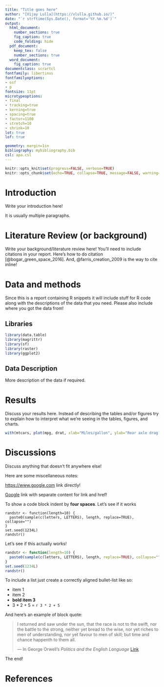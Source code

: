 ```yaml
---
title: "Title goes here"
author: "[Vijay Lulla](https://vlulla.github.io/)"
date: "`r strftime(Sys.Date(), format='%Y.%m.%d')`"
output:
  html_document:
    number_sections: true
    fig_caption: true
    code_folding: hide
  pdf_document:
    keep_tex: false
    number_sections: true
  word_document:
    fig_caption: true
documentclass: scrartcl
fontfamily: libertinus
fontfamilyoptions:
- osf
- p
fontsize: 11pt
microtypeoptions:
- final
- tracking=true
- kerning=true
- spacing=true
- factor=1100
- stretch=10
- shrink=10
lot: true
lof: true

geometry: margin=1in
bibliography: mybibliography.bib
csl: apa.csl
---
```



```r
knitr::opts_knit$set(progress=FALSE, verbose=TRUE)
knitr::opts_chunk$set(echo=TRUE, collapse=TRUE, message=FALSE, warning=FALSE, dpi=150, fig.width=8, fig.height=6, fig.path="figs/")
```

# Introduction {#intro}

Write your introduction here!

It is usually multiple paragraphs.

# Literature Review (or background) {#background}

Write your background/literature review here!  You'll need to include citations
in your report.  Here's how to do citation [@bogar_green_space_2016].  And,
@farris_creation_2009 is the way to cite inline!

# Data and methods {#data-and-methods}

Since this is a report containing R snippets it will include stuff for R code
along with the descriptions of the data that you need.  Please also include
where you got the data from!

## Libraries {#libraries}

```r
library(data.table)
library(magrittr)
library(sf)
library(raster)
library(ggplot2)

```


## Data Description {#data-description}

More description of the data if required.

# Results {#results}

Discuss your results here.  Instead of describing the tables and/or figures try
to explain how to interpret what we're seeing in the tables, figures, and
charts.

```r
with(mtcars, plot(mpg, drat, xlab="Miles/gallon", ylab="Rear axle drag ratio", pch=20))
```

# Discussions {#discussion}

Discuss anything that doesn't fit anywhere else!


Here are some miscellaneous notes:

<https://www.google.com> link directly!

[Google](https://www.google.com) link with separate content for link and href!

To show a code block indent by **four spaces**.  Let's see if it works

    randstr <- function(length=10) {
      paste0(sample(c(letters, LETTERS), length, replace=TRUE), collapse="")
    }
    set.seed(1234L)
    randstr()

Let's see if this actually works!

```r
randstr <- function(length=10) {
  paste0(sample(c(letters, LETTERS), length, replace=TRUE), collapse="")
}
set.seed(1234L)
randstr()
```

To include  a list just create a correctly aligned bullet-list like so:

* item 1
* item 2
* **bold item 3**
* 3 * 2 + 5 = `r 3 * 2 + 5`

And here's an example of block quote:

> I returned and saw under the sun, that the race is not to the swift, nor the
> battle to the strong, neither yet bread to the wise, nor yet riches to men of
> understanding, nor yet favour to men of skill; but time and chance happenth to
> them all.
>
> --- In George Orwell's _Politics and the English Language_
> [Link](http://www.orwell.ru/library/essays/politics/english/e_polit)

The end!

# References {#references}
